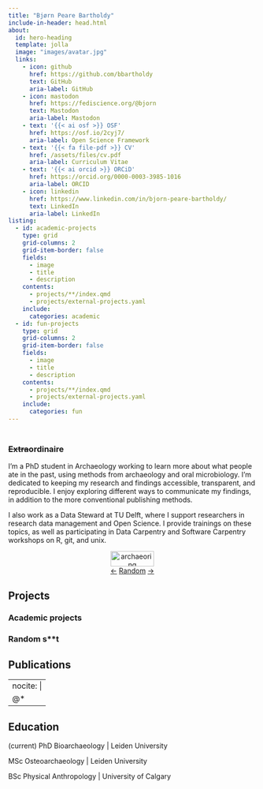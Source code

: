 ```yaml
---
title: "Bjørn Peare Bartholdy"
include-in-header: head.html
about:
  id: hero-heading
  template: jolla
  image: "images/avatar.jpg"
  links: 
    - icon: github
      href: https://github.com/bbartholdy
      text: GitHub
      aria-label: GitHub
    - icon: mastodon
      href: https://fediscience.org/@bjorn
      text: Mastodon
      aria-label: Mastodon
    - text: '{{< ai osf >}} OSF'
      href: https://osf.io/2cyj7/
      aria-label: Open Science Framework
    - text: '{{< fa file-pdf >}} CV'
      href: /assets/files/cv.pdf
      aria-label: Curriculum Vitae
    - text: '{{< ai orcid >}} ORCiD'
      href: https://orcid.org/0000-0003-3985-1016
      aria-label: ORCID
    - icon: linkedin
      href: https://www.linkedin.com/in/bjorn-peare-bartholdy/
      text: LinkedIn
      aria-label: LinkedIn
listing: 
  - id: academic-projects
    type: grid
    grid-columns: 2
    grid-item-border: false
    fields: 
      - image
      - title
      - description
    contents: 
      - projects/**/index.qmd
      - projects/external-projects.yaml
    include: 
      categories: academic
  - id: fun-projects
    type: grid
    grid-columns: 2
    grid-item-border: false
    fields: 
      - image
      - title
      - description
    contents: 
      - projects/**/index.qmd
      - projects/external-projects.yaml
    include: 
      categories: fun
---
```


:::{#hero-heading}

<h3 class=subtitle><span id="word"></span></br> ~~Extra~~ordinaire</h3>

I'm a PhD student in Archaeology working to learn more about what people
ate in the past, using methods from archaeology and oral microbiology.
I'm dedicated to keeping my research and findings accessible, transparent,
and reproducible. I enjoy exploring different ways to communicate my findings,
in addition to the more conventional publishing methods.

I also work as a Data Steward at TU Delft, where I support researchers in research
data management and Open Science. I provide trainings on these topics, as well as
participating in Data Carpentry and Software Carpentry workshops on R, git, and unix.

:::

<p style="text-align: center;">
  <a href="https://webring.archaeo.social/" target="_blank">
    <img alt="archaeoring"
         width="88"
         height="31"
         src="images/archaeoring_button3.gif" />
  </a>
  <br>
  <a href="https://webring.archaeo.social/previous?host=bjorns.website">←</a>
  <a href="https://webring.archaeo.social/random">Random</a>
  <a href="https://webring.archaeo.social/next?host=bjorns.website">→</a>
</p>

## Projects {#projects-section}

### Academic projects

::: {#academic-projects}
:::

### Random s**t

::: {#fun-projects}
:::

## Publications {#publications-section}

---
nocite: |
  @*
---

::: {#refs}
:::

## Education {#education-section}

(current) PhD Bioarchaeology | Leiden University

MSc Osteoarchaeology | Leiden University

BSc Physical Anthropology | University of Calgary
